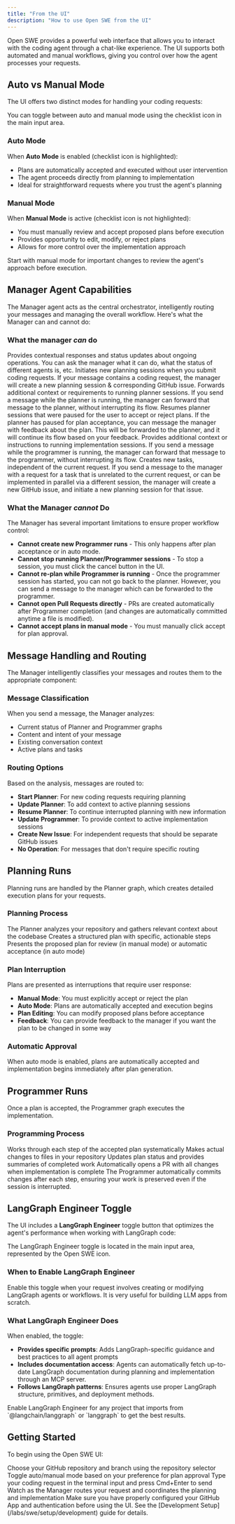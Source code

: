 ```yaml
---
title: "From the UI"
description: "How to use Open SWE from the UI"
---
```


Open SWE provides a powerful web interface that allows you to interact with the coding agent through a chat-like experience. The UI supports both automated and manual workflows, giving you control over how the agent processes your requests.

## Auto vs Manual Mode

The UI offers two distinct modes for handling your coding requests:

<Note>
You can toggle between auto and manual mode using the checklist icon in the
main input area.
</Note>

### Auto Mode

When **Auto Mode** is enabled (checklist icon is highlighted):

- Plans are automatically accepted and executed without user intervention
- The agent proceeds directly from planning to implementation
- Ideal for straightforward requests where you trust the agent's planning

### Manual Mode

When **Manual Mode** is active (checklist icon is not highlighted):

- You must manually review and accept proposed plans before execution
- Provides opportunity to edit, modify, or reject plans
- Allows for more control over the implementation approach

<Tip>
Start with manual mode for important changes to review the agent's approach
before execution.
</Tip>

## Manager Agent Capabilities

The Manager agent acts as the central orchestrator, intelligently routing your messages and managing the overall workflow. Here's what the Manager can and cannot do:

### What the manager _can_ do

<Steps>
    <Step title="Respond to User Messages">
    Provides contextual responses and status updates about ongoing operations.
    You can ask the manager what it can do, what the status of different agents
    is, etc.
    </Step>
    <Step title="Create New Planning Runs">
    Initiates new planning sessions when you submit coding requests. If your
    message contains a coding request, the manager will create a new planning
    session & corresponding GitHub issue.
    </Step>
    <Step title="Send Messages to Active Planning Runs">
    Forwards additional context or requirements to running planner sessions. If
    you send a message while the planner is running, the manager can forward
    that message to the planner, without interrupting its flow.
    </Step>
    <Step title="Resume Interrupted Planners">
    Resumes planner sessions that were paused for the user to accept or reject
    plans. If the planner has paused for plan acceptance, you can message the
    manager with feedback about the plan. This will be forwarded to the planner,
    and it will continue its flow based on your feedback.
    </Step>
    <Step title="Send Messages to Active Programmer Runs">
    Provides additional context or instructions to running implementation
    sessions. If you send a message while the programmer is running, the manager
    can forward that message to the programmer, without interrupting its flow.
    </Step>
    <Step title="Create new tasks">
    Creates new tasks, independent of the current request. If you send a message
    to the manager with a request for a task that is unrelated to the current
    request, or can be implemented in parallel via a different session, the
    manager will create a new GitHub issue, and initiate a new planning session
    for that issue.
    </Step>
</Steps>

### What the Manager _cannot_ Do

<Note>
The Manager has several important limitations to ensure proper workflow
control:
</Note>

- **Cannot create new Programmer runs** - This only happens after plan acceptance or in auto mode.
- **Cannot stop running Planner/Programmer sessions** - To stop a session, you must click the cancel button in the UI.
- **Cannot re-plan while Programmer is running** - Once the programmer session has started, you can not go back to the planner. However, you can send a message to the manager which can be forwarded to the programmer.
- **Cannot open Pull Requests directly** - PRs are created automatically after Programmer completion (and changes are automatically committed anytime a file is modified).
- **Cannot accept plans in manual mode** - You must manually click accept for plan approval.

## Message Handling and Routing

The Manager intelligently classifies your messages and routes them to the appropriate component:

### Message Classification

When you send a message, the Manager analyzes:

- Current status of Planner and Programmer graphs
- Content and intent of your message
- Existing conversation context
- Active plans and tasks

### Routing Options

Based on the analysis, messages are routed to:

- **Start Planner**: For new coding requests requiring planning
- **Update Planner**: To add context to active planning sessions
- **Resume Planner**: To continue interrupted planning with new information
- **Update Programmer**: To provide context to active implementation sessions
- **Create New Issue**: For independent requests that should be separate GitHub issues
- **No Operation**: For messages that don't require specific routing

## Planning Runs

Planning runs are handled by the Planner graph, which creates detailed execution plans for your requests.

### Planning Process

<Steps>
    <Step title="Context Gathering">
    The Planner analyzes your repository and gathers relevant context about the
    codebase
    </Step>
    <Step title="Plan Generation">
    Creates a structured plan with specific, actionable steps
    </Step>
    <Step title="Plan Presentation">
    Presents the proposed plan for review (in manual mode) or automatic
    acceptance (in auto mode)
    </Step>
</Steps>

### Plan Interruption

Plans are presented as interruptions that require user response:

- **Manual Mode**: You must explicitly accept or reject the plan
- **Auto Mode**: Plans are automatically accepted and execution begins
- **Plan Editing**: You can modify proposed plans before acceptance
- **Feedback**: You can provide feedback to the manager if you want the plan to be changed in some way

### Automatic Approval

When auto mode is enabled, plans are automatically accepted and implementation begins immediately after plan generation.

## Programmer Runs

Once a plan is accepted, the Programmer graph executes the implementation.

### Programming Process

<Steps>
    <Step title="Plan Execution">
    Works through each step of the accepted plan systematically
    </Step>
    <Step title="Code Implementation">
    Makes actual changes to files in your repository
    </Step>
    <Step title="Progress Tracking">
    Updates plan status and provides summaries of completed work
    </Step>
    <Step title="Pull Request Creation">
    Automatically opens a PR with all changes when implementation is complete
    </Step>
</Steps>

<Note>
The Programmer automatically commits changes after each step, ensuring your
work is preserved even if the session is interrupted.
</Note>

## LangGraph Engineer Toggle

The UI includes a **LangGraph Engineer** toggle button that optimizes the agent's performance when working with LangGraph code:

<Note>
The LangGraph Engineer toggle is located in the main input area, represented by the Open SWE icon.
</Note>

### When to Enable LangGraph Engineer

Enable this toggle when your request involves creating or modifying LangGraph agents or workflows. It is very useful for building LLM apps from scratch.

### What LangGraph Engineer Does

When enabled, the toggle:

- **Provides specific prompts**: Adds LangGraph-specific guidance and best practices to all agent prompts
- **Includes documentation access**: Agents can automatically fetch up-to-date LangGraph documentation during planning and implementation through an MCP server.
- **Follows LangGraph patterns**: Ensures agents use proper LangGraph structure, primitives, and deployment methods.

<Tip>
Enable LangGraph Engineer for any project that imports from `@langchain/langgraph` or `langgraph` to get the best results.
</Tip>

## Getting Started

To begin using the Open SWE UI:

<Steps>
    <Step title="Select Repository">
    Choose your GitHub repository and branch using the repository selector
    </Step>
    <Step title="Choose Mode">
    Toggle auto/manual mode based on your preference for plan approval
    </Step>
    <Step title="Submit Request">
    Type your coding request in the terminal input and press Cmd+Enter to send
    </Step>
    <Step title="Monitor Progress">
    Watch as the Manager routes your request and coordinates the planning and
    implementation
    </Step>
</Steps>

<Note>
Make sure you have properly configured your GitHub App and authentication
before using the UI. See the [Development Setup](/labs/swe/setup/development)
guide for details.
</Note>
